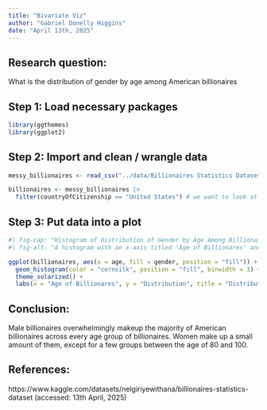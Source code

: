```yaml
---
title: "Bivariate Viz"
author: "Gabriel Donelly Higgins"
date: "April 13th, 2025"
---
```


## Research question:

What is the distribution of gender by age among American billionaires

## Step 1: Load necessary packages

```r
library(ggthemes)
library(ggplot2)
```


## Step 2: Import and clean / wrangle data

```r
messy_billionaires <- read_csv("../data/Billionaires Statistics Dataset.csv")

billionaires <- messy_billionaires |>
  filter(countryOfCitizenship == "United States") # we want to look at American Billionaires
```


## Step 3: Put data into a plot

```r
#| fig-cap: "Histogram of Distribution of Gender by Age Among Billionaires"
#| fig-alt: "A histogram with an x-axis titled 'Age of Billionares' and a y-axis titled 'Distribution'. The title is 'Distribution of Gender by Age Among American Billionaires' and the title of the legend is 'Gender'. The bars on the histogram have blue and red colors, corresponding to 'F' or 'M' in the legend. The bars are proportional, so that number of billionaires is not displayed, just the distribution. The histogram uses bins for every 3 years of age. Males make up the majority of billionaires in every bar, and some bars are exclusively male. The proportion of female billionaires is relatively similar in all age groups, around 12.5%, except for between 80 and 100 years olds, where there are significant increases that makes them near 42.5% of the population."

ggplot(billionaires, aes(x = age, fill = gender, position = "fill")) +
  geom_histogram(color = "cornsilk", position = "fill", binwidth = 3) +
  theme_solarized() +
  labs(x = "Age of Billionares", y = "Distribution", title = "Distribution of Gender by Age Among American Billionaires", fill = "Gender")
```


## Conclusion:

Male billionaires overwhelmingly makeup the majority of American billionaires across every age group of billionaires. Women make up a small amount of them, except for a few groups between the age of 80 and 100. 


## References:
https://www.kaggle.com/datasets/nelgiriyewithana/billionaires-statistics-dataset (accessed: 13th April, 2025)
